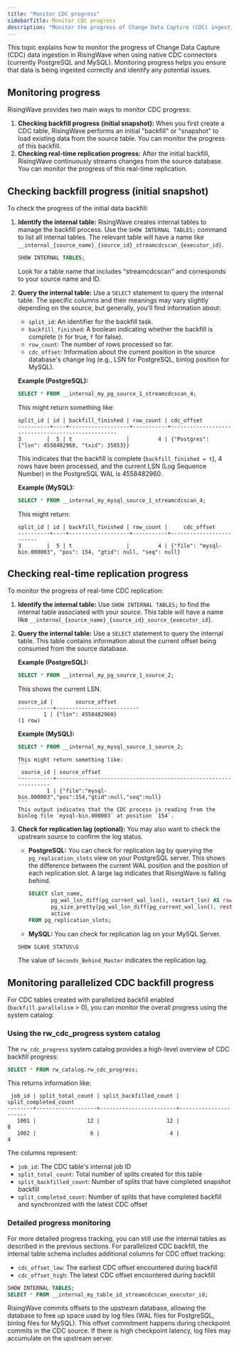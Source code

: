 ```yaml
---
title: "Monitor CDC progress"
sidebarTitle: Monitor CDC progress
description: "Monitor the progress of Change Data Capture (CDC) ingestion in RisingWave."
---
```


This topic explains how to monitor the progress of Change Data Capture (CDC) data ingestion in RisingWave when using native CDC connectors (currently PostgreSQL and MySQL).  Monitoring progress helps you ensure that data is being ingested correctly and identify any potential issues.

## Monitoring progress

RisingWave provides two main ways to monitor CDC progress:

1.  **Checking backfill progress (initial snapshot):** When you first create a CDC table, RisingWave performs an initial "backfill" or "snapshot" to load existing data from the source table. You can monitor the progress of this backfill.
2.  **Checking real-time replication progress:** After the initial backfill, RisingWave continuously streams changes from the source database.  You can monitor the progress of this real-time replication.

## Checking backfill progress (initial snapshot)

To check the progress of the initial data backfill:

1.  **Identify the internal table:** RisingWave creates internal tables to manage the backfill process. Use the `SHOW INTERNAL TABLES;` command to list all internal tables.  The relevant table will have a name like `__internal_{source_name}_{source_id}_streamcdcscan_{executor_id}`.

    ```sql
    SHOW INTERNAL TABLES;
    ```

    Look for a table name that includes "streamcdcscan" and corresponds to your source name and ID.

2.  **Query the internal table:**  Use a `SELECT` statement to query the internal table. The specific columns and their meanings may vary slightly depending on the source, but generally, you'll find information about:
    *   `split_id`:  An identifier for the backfill task.
    *   `backfill_finished`: A boolean indicating whether the backfill is complete (`t` for true, `f` for false).
    *   `row_count`: The number of rows processed so far.
    *   `cdc_offset`:  Information about the current position in the source database's change log (e.g., LSN for PostgreSQL, binlog position for MySQL).

    **Example (PostgreSQL):**

    ```sql
    SELECT * FROM __internal_my_pg_source_1_streamcdcscan_4;
    ```

    This might return something like:

    ```
    split_id | id | backfill_finished | row_count | cdc_offset
    ----------+----+-------------------+-----------+--------------------------------------------------
    3        |  5 | t                 |         4 | {"Postgres": {"lsn": 4558482960, "txid": 35853}}
    ```

    This indicates that the backfill is complete (`backfill_finished = t`), 4 rows have been processed, and the current LSN (Log Sequence Number) in the PostgreSQL WAL is 4558482960.

    **Example (MySQL):**
     ```sql
     SELECT * FROM __internal_my_mysql_source_1_streamcdcscan_4;
     ```
    This might return:
    ```
    split_id | id | backfill_finished | row_count |     cdc_offset
    ----------+----+-------------------+-----------+-------------------------
    3        |  5 | t                 |         4 | {"file": "mysql-bin.000003", "pos": 154, "gtid": null, "seq": null}
    ```

## Checking real-time replication progress

To monitor the progress of real-time CDC replication:

1.  **Identify the internal table:**  Use `SHOW INTERNAL TABLES;` to find the internal table associated with your *source*. This table will have a name like `__internal_{source_name}_{source_id}_source_{executor_id}`.

2.  **Query the internal table:**  Use a `SELECT` statement to query the internal table. This table contains information about the current offset being consumed from the source database.

    **Example (PostgreSQL):**

    ```sql
    SELECT * FROM __internal_my_pg_source_1_source_2;
    ```
    This shows the current LSN.
    ```
    source_id |       source_offset
    -----------+--------------------------
            1 | {"lsn": 4558482960}
    (1 row)
    ```

    **Example (MySQL):**
       ```sql
       SELECT * FROM __internal_my_mysql_source_1_source_2;
       ```
        This might return something like:
        ```
         source_id | source_offset
        -----------+-----------------------------------------------------------------
                 1 | {"file":"mysql-bin.000003","pos":154,"gtid":null,"seq":null}
        ```
        This output indicates that the CDC process is reading from the binlog file `mysql-bin.000003` at position `154`.

3. **Check for replication lag (optional):**
   You may also want to check the upstream source to confirm the log status.

    *   **PostgreSQL:** You can check for replication lag by querying the `pg_replication_slots` view on your PostgreSQL server.  This shows the difference between the current WAL position and the position of each replication slot.  A large lag indicates that RisingWave is falling behind.
        ```sql
        SELECT slot_name,
               pg_wal_lsn_diff(pg_current_wal_lsn(), restart_lsn) AS raw,
               pg_size_pretty(pg_wal_lsn_diff(pg_current_wal_lsn(), restart_lsn)) AS replicationSlotLag,
               active
        FROM pg_replication_slots;
        ```

    * **MySQL:** You can check for replication lag on your MySQL Server.
     ```sql
    SHOW SLAVE STATUS\G
     ```
    The value of `Seconds_Behind_Master` indicates the replication lag.

## Monitoring parallelized CDC backfill progress

For CDC tables created with parallelized backfill enabled (`backfill.parallelism` > 0), you can monitor the overall progress using the system catalog:

### Using the rw_cdc_progress system catalog

The `rw_cdc_progress` system catalog provides a high-level overview of CDC backfill progress:

```sql
SELECT * FROM rw_catalog.rw_cdc_progress;
```

This returns information like:

```
 job_id | split_total_count | split_backfilled_count | split_completed_count
--------+-------------------+------------------------+----------------------
   1001 |                12 |                     12 |                     8
   1002 |                 6 |                      4 |                     4
```

The columns represent:
- `job_id`: The CDC table's internal job ID
- `split_total_count`: Total number of splits created for this table
- `split_backfilled_count`: Number of splits that have completed snapshot backfill  
- `split_completed_count`: Number of splits that have completed backfill and synchronized with the latest CDC offset

### Detailed progress monitoring

For more detailed progress tracking, you can still use the internal tables as described in the previous sections. For parallelized CDC backfill, the internal table schema includes additional columns for CDC offset tracking:

- `cdc_offset_low`: The earliest CDC offset encountered during backfill
- `cdc_offset_high`: The latest CDC offset encountered during backfill

```sql
SHOW INTERNAL TABLES;
SELECT * FROM __internal_my_table_id_streamcdcscan_executor_id;
```

<Note>
RisingWave commits offsets to the upstream database, allowing the database to free up space used by log files (WAL files for PostgreSQL, binlog files for MySQL). This offset commitment happens during checkpoint commits in the CDC source. If there is high checkpoint latency, log files may accumulate on the upstream server.
</Note>